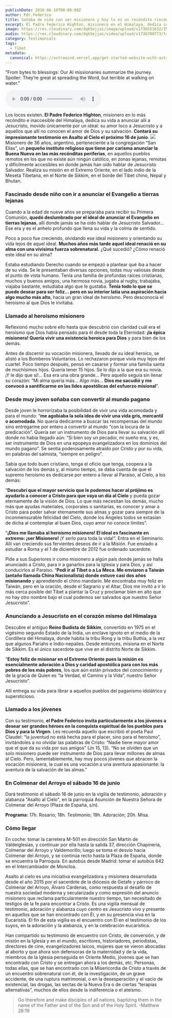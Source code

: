 ```yaml
---
publishDate: 2018-06-10T00:00:00Z
author: Pdr.Federico
title: Soñaba de niño con ser misionero y hoy lo es un recóndito rincón del Himalaya -nuevo Asalto al Cielo
excerpt: El Padre Federico Highton, misionero en el Himalaya, dedica su vida a anunciar a Cristo en regiones remotas, movido por un amor heroico a Dios y a las almas, inspirando a jóvenes a unirse a la misión de llevar el Evangelio a los confines del mundo.
image: https://res.cloudinary.com/dqk5ejjai/image/upload/v1736551632/IMG_20240111_170605_lhdyuz.jpg
audio: https://res.cloudinary.com/dqk5ejjai/video/upload/v1736780773/t4_es_ixvtgh.wav
category: Testimonials
tags:
  - Tibet
metadata:
  canonical: https://astrowind.vercel.app/get-started-website-with-astro-tailwind-css
---
```



  <p class="audio-description">
    "From bytes to blessings: Our AI missionaries summarize the journey. Spoiler: They’re great at spreading the Word, but terrible at walking on water."
  </p>
  <audio controls>
    <source src={frontmatter.audio} type="audio/mpeg" />
    Your browser does not support the audio element.
  </audio>
  
Los locos existen. **El Padre Federico Highton**, misionero en lo más recóndito e inaccesible del Himalaya, dedica su vida a anunciar allí a Jesucristo, movido únicamente por un ideal: su amor loco a Jesucristo y a aquellos que allí no conocen el amor de Dios y su salvación. **Contará su impresionante testimonio en Asalto al Cielo el próximo 16 de junio**.
![](https://res.cloudinary.com/dqk5ejjai/image/upload/v1736551742/padre_highton_celebrando_el_corpus_christi01_iq033p.jpg)
Misionero de 36 años, argentino, perteneciente a la congregación “San Elías”, un **pequeño instituto religioso que tiene por carisma anunciar la Buena Nueva en las más recónditas periferias**, en aquellos pueblos remotos en los que no existe aún ningún católico, en  zonas lejanas, remotas y difícilmente accesibles en donde jamás han oído hablar de Jesucristo Salvador. Realiza su misión en el Extremo Oriente, en el lado indio de la Meseta Tibetana, en el Norte de Sikkim, en el borde del Tíbet chino, Nepal y Bhutan. 

### Fascinado desde niño con ir a anunciar el Evangelio a tierras lejanas

Cuando a la edad de nueve años se preparaba para recibir su Primera Comunión, **quedó deslumbrado por el ideal de anunciar el  Evangelio en tierras lejanas**, allí  donde  jamás  se ha oído hablar de Jesucristo Salvador...  Ese era  y  es  el anhelo profundo que llena su vida y la colma de sentido.

Poco a poco fue creciendo, olvidando ese ideal misionero y orientando su vida lejos de aquel ideal. **Muchos años más tarde aquel ideal renació en su alma con una  vivísima fuerza sobrenatural.**  ¿Qué sucedió? ¿Cómo renació este ideal en su alma?

Estaba estudiando Derecho cuando se empezó a plantear qué iba a hacer de su vida. Se le presentaban diversas opciones, todas muy valiosas desde el punto de vista humano. Tenía una familia de profundas raíces cristianas, muchos y buenos amigos, una hermosa novia, jugaba al rugby, trabajaba, viajaba bastante, estudiaba algo que le gustaba. **Tenía todo lo que se puede desear para ser feliz... pero en su  interior latía una aspiración hacia algo mucho más alto**, hacia un gran ideal de heroísmo. Pero desconocía el heroísmo al que Dios le invitaba.

### Llamado al heroísmo misionero

Reflexionó mucho sobre ello hasta que descubrió con claridad cuál era el heroísmo que Dios había pensado para él desde toda la Eternidad: **¡la épica misionera! Quería vivir una existencia heroica para Dios** y para bien de los demás.

Antes de discernir su vocación misionera, llevado de su ideal heroico, se alistó a los Bomberos Voluntarios. Lo rechazaron porque vivía muy lejos del cuartel. Poco tiempo después, pensó en casarse y formar una familia santa de muchísimos hijos. Quería tener 15 hijos. Se lo dijo a la que era su novia. ¡Y le dijo que sí!… Esa era una obra grande... Pero aquello seguía sin llenar su corazón: “Mi alma quería más… Algo más… **Dios me sacudió y me convocó a santificarme en las lides apostólicas del esfuerzo misional**”.

### Desde muy joven soñaba con convertir al mundo pagano

Desde joven le horrorizaba la posibilidad de vivir una vida acomodada y para el mundo: “**me agobiaba la sola idea de vivir una vida gris, mercantil o acomodada**. No quería dedicarme a buscar las recompensas del mundo sino entregarme por entero a convertir al mundo “con la locura de la predicación”. Quería ser un instrumento de Dios para llevar su salvación allí donde no había llegado aún: “Si bien soy un pecador, mi sueño era, y es, ser instrumento de Dios en una epopeya evangelizadora en los dominios del mundo pagano”. Se sentía poderosamente atraído por Cristo y por su vida, en palabras del salmista, “siempre en peligro”.

Sabía que todo buen cristiano, tenga el oficio que tenga, coopera a la salvación de los demás y, al mismo tiempo, se daba cuenta de que el supremo heroísmo es dedicarse por entero a llevar al Paraíso, al Cielo, a los demás:

“**Descubrí que el mayor servicio que le podemos hacer al prójimo es ayudarlo a conocer a Cristo para que vaya un día al Cielo** y pueda gozar eternamente de la visión de Dios. Lo que más necesitan los demás, mucho más que ayudas materiales, corporales o sanitarias, es conocer y amar a Cristo para poder salvar eternamente sus almas y gozar para siempre de la inconmensurable felicidad del Cielo, donde los Ángeles todos se extasían de dicha al contemplar al buen Dios, cuyo amor no conoce límites”.

“**¡Dios me llamaba al heroísmo misionero! El ideal es fascinante en extremo: ¡ser Misionero!** ¡Y serlo para toda la vida!”. Entra en el Seminario. Allí van creciendo sus fervientes deseos de ir a la Misión. Fue enviado a estudiar a Roma y el 1 de diciembre de 2012 fue ordenado sacerdote.

Pide a sus Superiores ir como misionero a algún país donde jamás se halla anunciado a Cristo, para ir a ganarlos para la Iglesia y para Dios, y así conducirlos al Paraíso. “**Pedí ir al Tíbet o a La Meca. Me enviaron a Taiwán (antaño llamada China Nacionalista) donde estuve casi dos años misionando** y aprendiendo el chino mandarín. Me encontraba muy feliz en Taiwán, pero en la oración, desde el Sagrario y el Altar, Dios me invitó a ir lo más cerca posible del Tíbet a plantar la Cruz y proclamar bien en alto que no hay otro nombre bajo el cual podemos ser salvados que nuestro Señor Jesucristo”.

### Anunciando a Jesucristo en el corazón mismo del Himalaya

Descubre el antiguo **Reino Budista de Sikkim**, convertido en 1975 en el vigésimo segundo Estado de la India, un enclave ignoto en el medio de la Cordillera del Himalaya, donde habita la tribu Rong  y  la  tribu  Buthia,  a  la  vez  que  algunos  Pariahs  e  Indio-nepalíes. Desde entonces, misiona en el Norte de Sikkim. Es el único sacerdote que vive en el distrito Norte de Sikkim.

“**Estoy feliz de misionar en el Extremo Oriente pues la misión es esencialmente adoración a Dios y caridad apostólica para con los más pobres de los más pobres**, los que aún están privados del conocimiento y de la gracia de Quien  es “la  Verdad, el Camino y la Vida”, nuestro Señor Jesucristo”.

Allí entrega su vida para librar a aquellos pueblos del paganismo idolátrico y supersticioso.

### Llamado a los jóvenes

Con su testimonio, **el Padre Federico invita particularmente a los jóvenes a desear ser grandes héroes en la conquista espiritual de los pueblos para Dios y para la Virgen**. Les recuerda aquello que escribió el poeta Paul Claudel: “la juventud no está hecha para el placer, sino para el heroísmo”, invitándoles a no olvidar las palabras de Cristo: “Nadie tiene mayor amor  que  el  que  da  su  vida por  sus  amigos”  (Jn  15, 13). “No se olviden que un solo misionero puede ser instrumento de Dios para llevar millones de almas al Cielo. Pero, lamentablemente, hay muy pocos jóvenes que abracen la vocación misionera, la cual es una vocación a una aventura apasionante: la aventura de la salvación de las almas.”

### En Colmenar del Arroyo el sábado 16 de junio

Dará testimonio el sábado 16 de junio en la vigilia de testimonio, adoración y alabanza "Asalto al Cielo", en la parroquia Asunción de Nuestra Señora de Colmenar del Arroyo (Plaza de España, s/n).

**Programa:**
17h. Rosario;
18h. Testimonio;
19h. Adoración;
20h. Misa.

### Cómo llegar

En coche: tomar la carretera M-501 en dirección San Martín de Valdeiglesias, y continuar por ella hasta la salida 37, dirección Chapinería, Colmenar del Arroyo y Valdemorillo; luego se toma el desvío hacia Colmenar del Arroyo, y se continúa recto hasta la Plaza de España, donde se encuentra la Parroquia. En autobús desde Madrid: tomar el autobús 642 en el Intercambiador de Moncloa.
 
Asalto al cielo es una iniciativa evangelizadora y misionera desarrollada desde el año 2015 por el sacerdote de la diócesis de Getafe y párroco de Colmenar del Arroyo, Álvaro Cárdenas, como respuesta al desafío de nuestra sociedad moderna y secularizada y como expresión del anuncio misionero que reclama particularmente nuestro tiempo, tan necesitado de testigos de la fe para encontrar a Cristo. Es una vigilia mensual de testimonio, adoración y alabanza cuyo centro es Jesucristo vivo y presente en aquellos que se han encontrado con Él, y en su presencia viva en la Eucaristía. El fin de esta vigilia es el encuentro con Él en el testimonio de los suyos, en la adoración y la alabanza, y en la celebración eucarística.

Han compartido su testimonio de encuentro con Cristo, de conversión, y de misión en la Iglesia y en el mundo, escritores, historiadores, periodistas, directores de cine, evangelizadores laicos, mujeres que se vieron abocadas al aborto y que ahora son defensoras de la maternidad y de la vida, miembros de la Iglesia perseguida en Oriente Medio, jóvenes que se han encontrado con Cristo y se entregan ahora a los demás, etc. Personas, todas ellas, que se han encontrado con la Misericordia de Cristo a través de un encuentro sobrenatural con él,  de la investigación, de un grave accidente, de una ruptura matrimonial, o en la desesperación y el vacío de existencial, las drogas, las sectas de la Nueva Era o de ciertas “terapias alternativas”, muchos de ellos desde la indiferencia o el ateísmo.


> Go therefore and make disciples of all nations, baptizing them in the name of the Father and of the Son and of the Holy Spirit.    -Matthew 28:19
<br/>
<YouTube id="atd9W7bQPl4" />
<br/>